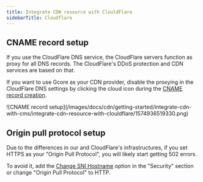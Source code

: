 ---
title: Integrate CDN resource with ClouldFlare
sidebarTitle: Cloudflare
---

## CNAME record setup

If you use the CloudFlare DNS service, the CloudFlare servers function as proxy for all DNS records. The CloudFlare's DDoS protection and CDN services are based on that.

If you want to use Gcore as your CDN provider, disable the proxying in the CloudFlare DNS settings by clicking the cloud icon during the [CNAME record creation](/cdn/cdn-resource-options/general/create-and-set-a-custom-domain-for-the-content-delivery-via-cdn).


<Frame>![CNAME record setup](/images/docs/cdn/getting-started/integrate-cdn-with-cms/integrate-cdn-resource-with-clouldflare/1574936519330.png)</Frame>



## Origin pull protocol setup

Due to the differences in our and CloudFlare's infrastructures, if you set HTTPS as your "Origin Pull Protocol", you will likely start getting 502 errors. 

To avoid it, add the [Change SNI Hostname](/cdn/cdn-resource-options/security/set-the-hostname-passed-in-sni-requests-to-the-origin-server) option in the "Security" section or change "Origin Pull Protocol" to HTTP.